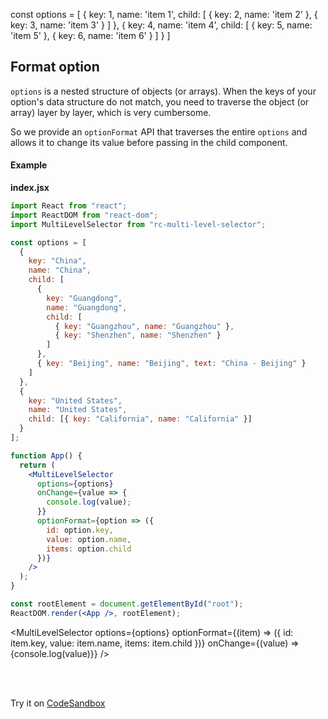 const options = [
  {
    key: 1,
    name: 'item 1',
    child: [ { key: 2, name: 'item 2' }, { key: 3, name: 'item 3' } ]
  },
  {
    key: 4,
    name: 'item 4',
    child: [ { key: 5, name: 'item 5' }, { key: 6, name: 'item 6' } ]
  }
]

## Format option

`options` is a nested structure of objects (or arrays).
When the keys of your option's data structure do not match,
you need to traverse the object (or array) layer by layer,
which is very cumbersome.

So we provide an `optionFormat` API that traverses the entire `options` and allows it to change its value before passing in the child component.

#### Example

**index.jsx**

```jsx
import React from "react";
import ReactDOM from "react-dom";
import MultiLevelSelector from "rc-multi-level-selector";

const options = [
  {
    key: "China",
    name: "China",
    child: [
      {
        key: "Guangdong",
        name: "Guangdong",
        child: [
          { key: "Guangzhou", name: "Guangzhou" },
          { key: "Shenzhen", name: "Shenzhen" }
        ]
      },
      { key: "Beijing", name: "Beijing", text: "China - Beijing" }
    ]
  },
  {
    key: "United States",
    name: "United States",
    child: [{ key: "California", name: "California" }]
  }
];

function App() {
  return (
    <MultiLevelSelector
      options={options}
      onChange={value => {
        console.log(value);
      }}
      optionFormat={option => ({
        id: option.key,
        value: option.name,
        items: option.child
      })}
    />
  );
}

const rootElement = document.getElementById("root");
ReactDOM.render(<App />, rootElement);
```

<MultiLevelSelector
  options={options}
  optionFormat={(item) => ({
    id: item.key,
    value: item.name,
    items: item.child
  })}
  onChange={(value) => {console.log(value)}}
/>

<br />
<br />

Try it on [CodeSandbox](https://codesandbox.io/s/347ox6ol0p)
